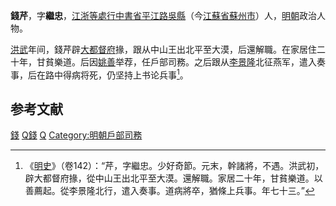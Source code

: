 '''錢芹'''，字'''繼忠'''，[[江浙等處行中書省|江浙等處行中書省]][[平江路|平江路]][[吳縣|吳縣]]（今[[江蘇省|江蘇省]][[蘇州市|蘇州市]]）人，[[明朝|明朝]]政治人物。

[[洪武|洪武]]年间，錢芹辟[[大都督府|大都督府]]掾，跟从中山王出北平至大漠，后還解職。在家居住二十年，甘貧樂道。后因[[姚善|姚善]]举荐，任戶部司務。之后跟从[[李景隆|李景隆]]北征燕军，遣入奏事，后在路中得病将死，仍坚持上书论兵事<ref>《[[明史|明史]]》（卷142）：“芹，字繼忠。少好奇節。元末，幹諸將，不遇。洪武初，辟大都督府掾，從中山王出北平至大漠。還解職。家居二十年，甘貧樂道。以善薦起。從李景隆北行，遣入奏事。道病將卒，猶條上兵事。年七十三。”</ref>。

==参考文献==
{{wikisource|明史/卷142}}
<div class="references-small">
<references />
</div>

{{明朝人物小作品}}

[[Category:靖难之役人物|錢]]
[[Category:蘇州人|Q錢]]
[[Category:錢姓|Q]]
[[Category:明朝戶部司務|Category:明朝戶部司務]]